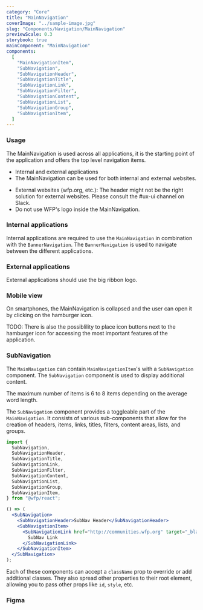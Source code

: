 ```yaml
---
category: "Core"
title: "MainNavigation"
coverImage: "../sample-image.jpg"
slug: "Components/Navigation/MainNavigation"
previewScale: 0.3
storybook: true
mainComponent: "MainNavigation"
components:
  [
    "MainNavigationItem",
    "SubNavigation",
    "SubNavigationHeader",
    "SubNavigationTitle",
    "SubNavigationLink",
    "SubNavigationFilter",
    "SubNavigationContent",
    "SubNavigationList",
    "SubNavigationGroup",
    "SubNavigationItem",
  ]
---
```


### Usage

The MainNavigation is used across all applications, it is the starting point of the application and offers the top level navigation items.

<DoUse>

- Internal and external applications
- The MainNavigation can be used for both internal and external websites.

</DoUse>
<DoNotUse>

- External websites (wfp.org, etc.): The header might not be the right solution for external websites. Please consult the #ux-ui channel on Slack.
- Do not use WFP's logo inside the MainNavigation.

</DoNotUse>

### Internal applications

<FigmaImage url="https://www.figma.com/file/KWrOuAzzykyysIDFpLikx1/WFP---Bridge?node-id=608%3A22582" />

Internal applications are required to use the `MainNavigation` in combination with the `BannerNavigation`. The `BannerNavigation` is used to navigate between the different applications.

### External applications

<FigmaImage url="https://www.figma.com/file/KWrOuAzzykyysIDFpLikx1/WFP---Bridge?node-id=608%3A22582" />

External applications should use the big ribbon logo.

### Mobile view

<FigmaImage url="https://www.figma.com/file/KWrOuAzzykyysIDFpLikx1/WFP---Bridge?node-id=612%3A21349" />

On smartphones, the MainNavigation is collapsed and the user can open it by clicking on the hamburger icon.

TODO: There is also the possiblility to place icon buttons next to the hamburger icon for accessing the most important features of the application.

### SubNavigation

The `MainNavigation` can contain `MainNavigationItem`'s with a `SubNavigation` component. The `SubNavigation` component is used to display additional content.

The maximum number of items is 6 to 8 items depending on the average word length.

The `SubNavigation` component provides a toggleable part of the `MainNavigation`. It consists of various sub-components that allow for the creation of headers, items, links, titles, filters, content areas, lists, and groups.

```jsx
import {
  SubNavigation,
  SubNavigationHeader,
  SubNavigationTitle,
  SubNavigationLink,
  SubNavigationFilter,
  SubNavigationContent,
  SubNavigationList,
  SubNavigationGroup,
  SubNavigationItem,
} from "@wfp/react";

() => (
  <SubNavigation>
    <SubNavigationHeader>SubNav Header</SubNavigationHeader>
    <SubNavigationItem>
      <SubNavigationLink href="http://communities.wfp.org" target="_blank">
        SubNav Link
      </SubNavigationLink>
    </SubNavigationItem>
  </SubNavigation>
);
```

Each of these components can accept a `className` prop to override or add additional classes. They also spread other properties to their root element, allowing you to pass other props like `id`, `style`, etc.

### Figma

<Figma url="https://www.figma.com/file/KWrOuAzzykyysIDFpLikx1/WFP---Bridge?type=design&node-id=608%3A22626&mode=design&t=feddPucRGOVtVdBa-1" />
